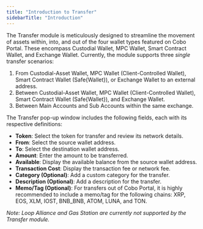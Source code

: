 ```yaml
---
title: "Introduction to Transfer"
sidebarTitle: "Introduction"
---
```


The Transfer module is meticulously designed to streamline the movement of assets within, into, and out of the four wallet types featured on Cobo Portal. These encompass Custodial Wallet, MPC Wallet, Smart Contract Wallet, and Exchange Wallet. Currently, the module supports three _single_ transfer scenarios:

1. From Custodial-Asset Wallet, MPC Wallet (Client-Controlled Wallet), Smart Contract Wallet (Safe&#123;Wallet&#125;), or Exchange Wallet to an external address.
2. Between Custodial-Asset Wallet, MPC Wallet (Client-Controlled Wallet), Smart Contract Wallet (Safe&#123;Wallet&#125;), and Exchange Wallet.
3. Between Main Accounts and Sub Accounts within the same exchange.

The Transfer pop-up window includes the following fields, each with its respective definitions:

- **Token**: Select the token for transfer and review its network details.
- **From**: Select the source wallet address.
- **To**: Select the destination wallet address.
- **Amount**: Enter the amount to be transferred.
- **Available**: Display the available balance from the source wallet address.
- **Transaction Cost**: Display the transaction fee or network fee.
- **Category (Optional)**: Add a custom category for the transfer.
- **Description (Optional)**: Add a description for the transfer.
- **Memo/Tag (Optional)**: For transfers out of Cobo Portal, it is highly recommended to include a memo/tag for the following chains: XRP, EOS, XLM, IOST, BNB_BNB, ATOM, LUNA, and TON.

_Note: Loop Alliance and Gas Station are currently not supported by the Transfer module._
